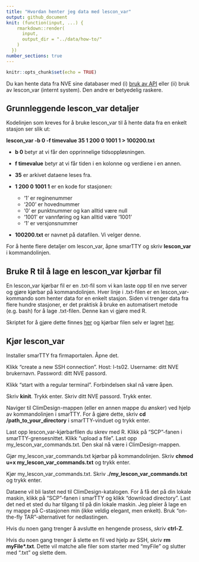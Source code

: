```yaml
---
title: "Hvordan henter jeg data med lescon_var"
output: github_document
knit: (function(input, ...) {
    rmarkdown::render(
      input,
      output_dir = "../data/how-to/"
    )
  })
number_sections: true
---
```

```r
knitr::opts_chunk$set(echo = TRUE)
```

Du kan hente data fra NVE sine databaser med (i) [bruk av API](https://hydapi.nve.no/UserDocumentation/#gettingstarted) eller (ii) bruk av lescon_var (internt system). Den andre er betyedelig raskere. 

## Grunnleggende lescon_var detaljer 

Kodelinjen som kreves for å bruke lescon_var til å hente data fra en enkelt stasjon ser slik ut:


**lescon_var -b 0 -f timevalue 35 1 200 0 1001 1 > 100200.txt**


 - **b 0** betyr at vi får den opprinnelige tidsoppløsningen.
 - **f timevalue** betyr at vi får tiden i en kolonne og verdiene i en annen.
 - **35** er arkivet dataene leses fra.
 - **1 200 0 1001 1** er en kode for stasjonen:
 
    - '1' er reginenummer
    - ‘200’ er hovednummer
    - ‘0’ er punktnummer og kan alltid være null
    - ‘1001’ er vannføring og kan alltid være ‘1001’
    - ‘1’ er versjonsnummer
    
    
 - **100200.txt** er navnet på datafilen. Vi velger denne. 
 
For å hente flere detaljer om lescon_var, åpne smarTTY og skriv **lescon_var** i kommandolinjen. 


## Bruke R til å lage en lescon_var kjørbar fil

En lescon_var kjørbar fil er en .txt-fil som vi kan laste opp til en nve server og gjøre kjørbar på kommandolinjen. Hver linje i .txt-filen er en lescon_var-kommando som henter data for en enkelt stasjon. Siden vi trenger data fra flere hundre stasjoner, er det praktisk å bruke en automatisert metode (e.g. bash) for å lage .txt-filen. Denne kan vi gjøre med R. 

Skriptet for å gjøre dette finnes [her](link) og kjørbar filen selv er lagret [her](link).

## Kjør lescon_var

Installer smarTTY fra firmaportalen. Åpne det.

Klikk "create a new SSH connection". Host: l-ts02. Username: ditt NVE brukernavn. Password: ditt NVE passord.

Klikk "start with a regular terminal". Forbindelsen skal nå være åpen.

Skriv **kinit**. Trykk enter. Skriv ditt NVE passord. Trykk enter.

Naviger til ClimDesign-mappen (eller en annen mappe du ønsker) ved hjelp av kommandolinjen i smarTTY. For å gjøre dette, skriv **cd /path_to_your_directory** i smarTTY-vinduet og trykk enter.

Last opp lescon_var-kjørbarfilen du skrev med R. Klikk på "SCP"-fanen i smarTTY-grensesnittet. Klikk "upload a file". Last opp my_lescon_var_commands.txt. Den skal nå være i ClimDesign-mappen.

Gjør my_lescon_var_commands.txt kjørbar på kommandolinjen. Skriv **chmod u+x my_lescon_var_commands.txt** og trykk enter.

Kjør my_lescon_var_commands.txt. Skriv **./my_lescon_var_commands.txt** og trykk enter.

Dataene vil bli lastet ned til ClimDesign-katalogen. For å få det på din lokale maskin, klikk på "SCP"-fanen i smarTTY og klikk "download directory". Last det ned et sted du har tilgang til på din lokale maskin. Jeg pleier å lage en ny mappe på C-stasjonen min (ikke veldig elegant, men enkelt). Bruk "on-the-fly TAR"-alternativet for nedlastingen.

Hvis du noen gang trenger å avslutte en hengende prosess, skriv **ctrl-Z**.

Hvis du noen gang trenger å slette en fil ved hjelp av SSH, skriv **rm myFile\*.txt**. Dette vil matche alle filer som starter med “myFile” og slutter med “.txt” og slette dem.

